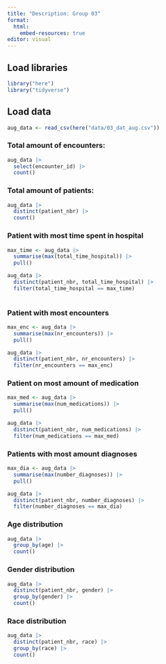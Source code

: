 ```yaml
---
title: "Description: Group 03"
format:
  html:
    embed-resources: true
editor: visual
---
```


## Load libraries

```r
library("here")
library("tidyverse")

```

## Load data

```r
aug_data <- read_csv(here("data/03_dat_aug.csv")) 
```

### Total amount of encounters:

```r
aug_data |> 
  select(encounter_id) |> 
  count()
```

### Total amount of patients:

```r
aug_data |> 
  distinct(patient_nbr) |> 
  count()
```

### Patient with most time spent in hospital

```r
max_time <- aug_data |> 
  summarise(max(total_time_hospital)) |> 
  pull()

aug_data |> 
  distinct(patient_nbr, total_time_hospital) |> 
  filter(total_time_hospital == max_time)
  
```

### Patient with most encounters

```r
max_enc <- aug_data |> 
  summarise(max(nr_encounters)) |> 
  pull()

aug_data |> 
  distinct(patient_nbr, nr_encounters) |> 
  filter(nr_encounters == max_enc)
```

### Patient on most amount of medication

```r
max_med <- aug_data |> 
  summarise(max(num_medications)) |> 
  pull()

aug_data |> 
  distinct(patient_nbr, num_medications) |> 
  filter(num_medications == max_med)
```

### Patients with most amount diagnoses

```r
max_dia <- aug_data |> 
  summarise(max(number_diagnoses)) |> 
  pull()

aug_data |> 
  distinct(patient_nbr, number_diagnoses) |> 
  filter(number_diagnoses == max_dia)
```

### Age distribution

```r
aug_data |> 
  group_by(age) |> 
  count()
```

### Gender distribution

```r
aug_data |> 
  distinct(patient_nbr, gender) |> 
  group_by(gender) |> 
  count()
```

### Race distribution

```r
aug_data |>
  distinct(patient_nbr, race) |> 
  group_by(race) |> 
  count()
```
